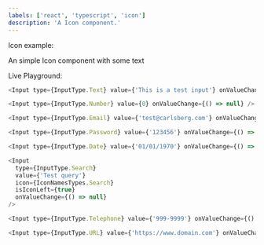 ```yaml
---
labels: ['react', 'typescript', 'icon']
description: 'A Icon component.'
---
```



Icon example:

An simple Icon component with some text

Live Playground:

```js live
<Input type={InputType.Text} value={'This is a test input'} onValueChange={() => null} />
```

```js live
<Input type={InputType.Number} value={0} onValueChange={() => null} />
```

```js live
<Input type={InputType.Email} value={'test@carlsberg.com'} onValueChange={() => null} />
```

```js live
<Input type={InputType.Password} value={'123456'} onValueChange={() => null} />
```

```js live
<Input type={InputType.Date} value={'01/01/1970'} onValueChange={() => null} />
```

```js live
<Input
  type={InputType.Search}
  value={'Test query'}
  icon={IconNamesTypes.Search}
  isIconLeft={true}
  onValueChange={() => null}
/>
```

```js live
<Input type={InputType.Telephone} value={'999-9999'} onValueChange={() => null} />
```

```js live
<Input type={InputType.URL} value={'https://www.domain.com'} onValueChange={() => null} />
```
